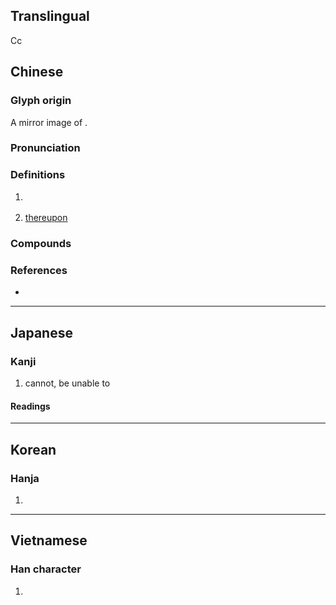 {{character info}}
==Translingual==
{{stroke order|type=animate}}

Cc

==Chinese==
{{zh-forms|alt=尀}}

===Glyph origin===
A mirror image of {{l|zh|可}}.

===Pronunciation===
{{zh-pron
|m=pǒ
|c=po2
|h=pfs=
|md=
|mn=qz,twv:phó͘/tw,xm,zz:phó
|mc=y
|oc=y
|cat=adv
}}

===Definitions===
{{zh-hanzi}}

# {{zh-o}} {{contraction of|zh|不可||[[cannot]]; to be [[unable]] to; to be [[impossible]] to}}
#: {{zh-x|居心叵測|to harbor sinister intentions '''difficult''' to guess}}
# {{zh-o}} [[thereupon]]

===Compounds===
{{zh-der|叵耐|叵奈|人心叵測|居心叵測|心懷叵測|叵測|叵羅|叵信}}

===References===
* {{R:yue:Hanzi}}

----

==Japanese==

===Kanji===
{{ja-kanji|grade=|rs=口02}}

# cannot, be unable to

====Readings====
{{ja-readings
|on=は
|kun=できない, すこぶる, ついに
}}

----

==Korean==

===Hanja===
{{ko-hanja|파}}

# {{rfdef|ko|sort=口02}}

----

==Vietnamese==

===Han character===
{{vi-readings|reading=[[phả]]|rs=口02}}

# {{rfdef|vi|sort=口02}}